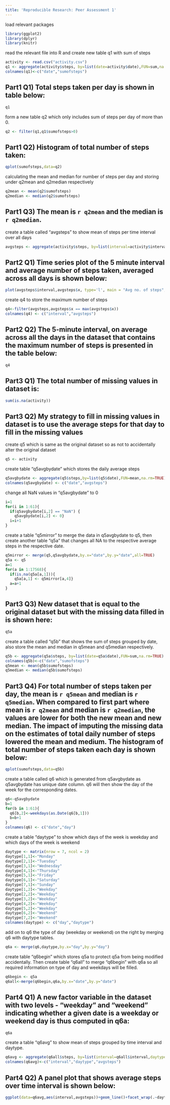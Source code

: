 ---
title: 'Reproducible Research: Peer Assessment 1'
---

load relevant packages
```{r}
library(ggplot2)
library(dplyr)
library(knitr)
```

read the relevant file into R and create new table q1 with sum of steps
```{r}
activity <- read.csv("activity.csv")
q1 <- aggregate(activity$steps, by=list(date=activity$date),FUN=sum,na.rm=TRUE)
colnames(q1)<-c("date","sumofsteps")
```

## Part1 Q1) Total steps taken per day is shown in table below:
```{r}
q1
```

form a new table q2 which only includes sum of steps per day of more than 0.
```{r}
q2 <- filter(q1,q1$sumofsteps>0)
```

## Part1 Q2) Histogram of total number of steps taken:
```{r}
qplot(sumofsteps,data=q2)
```

calculating the mean and median for number of steps per day and storing under q2mean and q2median respectively
```{r}
q2mean <- mean(q2$sumofsteps)
q2median <- median(q2$sumofsteps)
```

## Part1 Q3) The mean is `r q2mean` and the median is `r q2median`.

create a table called "avgsteps" to show mean of steps per time interval over all days
```{r}
avgsteps <- aggregate(activity$steps, by=list(interval=activity$interval),FUN=mean,na.rm=TRUE)
```

## Part2 Q1) Time series plot of the 5 minute interval and average number of steps taken, averaged across all days is shown below:
```{r}
plot(avgsteps$interval,avgsteps$x, type='l', main = "Avg no. of steps", xlab = "Interval", ylab = "Avg no of steps")
```

create q4 to store the maximum number of steps
```{r}
q4<-filter(avgsteps,avgsteps$x == max(avgsteps$x))
colnames(q4) <- c("interval","avgsteps")
```

## Part2 Q2) The 5-minute interval, on average across all the days in the dataset that contains the maximum number of steps is presented in the table below:
```{r}
q4
```

## Part3 Q1) The total number of missing values in dataset is:
```{r}
sum(is.na(activity))
```

## Part3 Q2) My strategy to fill in missing values in dataset is to use the average steps for that day to fill in the missing values

create q5 which is same as the original dataset so as not to accidentally alter the original dataset
```{r}
q5 <- activity
```

create table "q5avgbydate" which stores the daily average steps
```{r}
q5avgbydate <- aggregate(q5$steps,by=list(q5$date),FUN=mean,na.rm=TRUE)
colnames(q5avgbydate) <- c("date","avgsteps")
```

change all NaN values in "q5avgbydate" to 0
```{r}
i=1
for(i in 1:61){
  if(q5avgbydate[i,2] == "NaN") {
    q5avgbydate[i,2] <- 0}
  i=i+1
}
```

create a table "q5mirror" to merge the data in q5avgbydate to q5, then create another table "q5a" that changes all NA to the respective average steps in the respective date.
```{r}
q5mirror <- merge(q5,q5avgbydate,by.x="date",by.y="date",all=TRUE)
q5a <- q5
a=1
for(a in 1:17568){
  if(is.na(q5a[a,1])){
    q5a[a,1] <- q5mirror[a,4]}
  a=a+1
}
```

## Part3 Q3) New dataset that is equal to the original dataset but with the missing data filled in is shown here:
```{r}
q5a
```

create a table called "q5b" that shows the sum of steps grouped by date, also store the mean and median in q5mean and q5median respectively.
```{r}
q5b <- aggregate(q5a$steps, by=list(date=q5a$date),FUN=sum,na.rm=TRUE)
colnames(q5b)<-c("date","sumofsteps")
q5mean <- mean(q5b$sumofsteps)
q5median <- median(q5b$sumofsteps)
```

## Part3 Q4) For total number of steps taken per day, the mean is `r q5mean` and median is `r q5median`. When compared to first part where mean is `r q2mean` and median is `r q2median`, the values are lower for both the new mean and new median. The impact of imputing the missing data on the estimates of total daily number of steps lowered the mean and medium. The histogram of total number of steps taken each day is shown below:
```{r}
qplot(sumofsteps,data=q5b)
```

create a table called q6 which is generated from q5avgbydate as q5avgbydate has unique date column. q6 will then show the day of the week for the corresponding dates.
```{r}
q6<-q5avgbydate
b=1
for(b in 1:61){
  q6[b,2]<-weekdays(as.Date(q6[b,1]))
  b=b+1
}
colnames(q6) <- c("date","day")
```

create a table "daytype" to show which days of the week is weekday and which days of the week is weekend
```{r}
daytype <- matrix(nrow = 7, ncol = 2)
daytype[1,1]<-"Monday"
daytype[2,1]<-"Tuesday"
daytype[3,1]<-"Wednesday"
daytype[4,1]<-"Thursday"
daytype[5,1]<-"Friday"
daytype[6,1]<-"Saturday"
daytype[7,1]<-"Sunday"
daytype[1,2]<-"Weekday"
daytype[2,2]<-"Weekday"
daytype[3,2]<-"Weekday"
daytype[4,2]<-"Weekday"
daytype[5,2]<-"Weekday"
daytype[6,2]<-"Weekend"
daytype[7,2]<-"Weekend"
colnames(daytype) <- c("day","daytype")
```

add on to q6 the type of day (weekday or weekend) on the right by merging q6 with daytype tables. 
```{r}
q6a <- merge(q6,daytype,by.x="day",by.y="day")
```

create table "q6begin" which stores q5a to protect q5a from being modified accidentally. Then create table "q6all" to merge "q6begin" with q6a so all required information on type of day and weekdays will be filled.
```{r}
q6begin <- q5a
q6all<-merge(q6begin,q6a,by.x="date",by.y="date")
```

## Part4 Q1) A new factor variable in the dataset with two levels - "weekday" and "weekend" indicating whether a given date is a weekday or weekend day is thus computed in q6a:
```{r}
q6a
```

create a table "q6avg" to show mean of steps grouped by time interval and daytype.
```{r}
q6avg <- aggregate(q6all$steps, by=list(interval=q6all$interval,daytype=q6all$daytype),FUN=mean)
colnames(q6avg)<-c("interval","daytype","avgsteps")
```

## Part4 Q2) A panel plot that shows average steps over time interval is shown below:
```{r}
ggplot(data=q6avg,aes(interval,avgsteps))+geom_line()+facet_wrap(.~daytype,nrow=2)
```